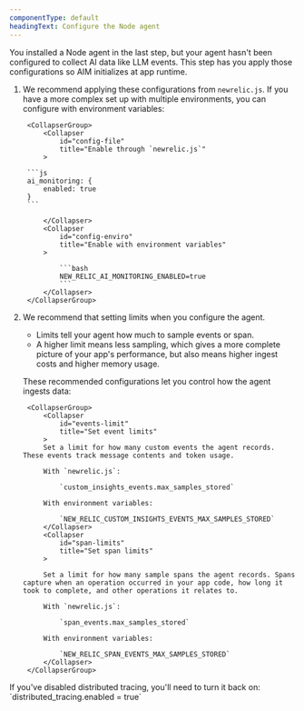 ```yaml
---
componentType: default
headingText: Configure the Node agent
---
```


You installed a Node agent in the last step, but your agent hasn't been configured to collect AI data like LLM events. This step has you apply those configurations so AIM initializes at app runtime. 

1. We recommend applying these configurations from `newrelic.js`. If you have a more complex set up with multiple environments, you can configure with environment variables: 

        <CollapserGroup>
            <Collapser
                id="config-file"
                title="Enable through `newrelic.js`"
            >

        ```js
        ai_monitoring: {
            enabled: true
        }
        ```   

            </Collapser>
            <Collapser
                id="config-enviro"
                title="Enable with environment variables"
            >

                ```bash
                NEW_RELIC_AI_MONITORING_ENABLED=true
                ```
            </Collapser>
        </CollapserGroup>

2. We recommend that setting limits when you configure the agent. 

    * Limits tell your agent how much to sample events or span. 
    * A higher limit means less sampling, which gives a more complete picture of your app's performance, but also means higher ingest costs and higher memory usage.

    These recommended configurations let you control how the agent ingests data:

        <CollapserGroup>
            <Collapser
                id="events-limit"
                title="Set event limits"
            >
            Set a limit for how many custom events the agent records. These events track message contents and token usage.

            With `newrelic.js`:

                `custom_insights_events.max_samples_stored`

            With environment variables:

                `NEW_RELIC_CUSTOM_INSIGHTS_EVENTS_MAX_SAMPLES_STORED`
            </Collapser>
            <Collapser
                id="span-limits"
                title="Set span limits"
            >
            
            Set a limit for how many sample spans the agent records. Spans capture when an operation occurred in your app code, how long it took to complete, and other operations it relates to. 

            With `newrelic.js`:

                `span_events.max_samples_stored`
            
            With environment variables:

                `NEW_RELIC_SPAN_EVENTS_MAX_SAMPLES_STORED`
            </Collapser>
        </CollapserGroup>

<Callout variant="tip">
If you've disabled distributed tracing, you'll need to turn it back on: `distributed_tracing.enabled = true`   
</Callout>

